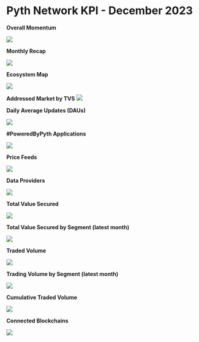 # Pyth Network KPI - December 2023

**Overall Momentum**

![](../../../../images/kpi/december-23/pyth-momentum-dec-23.png)

**Monthly Recap**

![](../../../../images/kpi/december-23/pyth-dec-23.jpg)

**Ecosystem Map**

![](../../../../images/kpi/december-23/pyth-ecosystem-dec-23.jpg)

**Addressed Market by TVS**
![](../../../../images/kpi/december-23/pyth-tvs-l1-l2-dec-23.jpg)

**Daily Average Updates (DAUs)**

![](../../../../images/kpi/december-23/dec-23-daily-average-updates.jpg)

**#PoweredByPyth Applications**

![](../../../../images/kpi/december-23/dec-23-apps-integrations.jpg)

**Price Feeds**

![](../../../../images/kpi/december-23/dec-23-price-feeds.jpg)

**Data Providers**

![](../../../../images/kpi/december-23/dec-23-data-providers.jpg)

**Total Value Secured**

![](../../../../images/kpi/december-23/dec-23-all-chain-tvs.jpg)

**Total Value Secured by Segment (latest month)**

![](../../../../images/kpi/december-23/dec-23-dapps-tvs.jpg)

**Traded Volume**

![](../../../../images/kpi/december-23/dec-23-all-chain-volume.jpg)

**Trading Volume by Segment (latest month)**

![](../../../../images/kpi/december-23/dec-23-trading-volume.jpg)

**Cumulative Traded Volume**

![](../../../../images/kpi/december-23/dec-23-traded-volume.jpg)

**Connected Blockchains**

![](../../../../images/kpi/december-23/dec-23-connected-blockchains.jpg)
